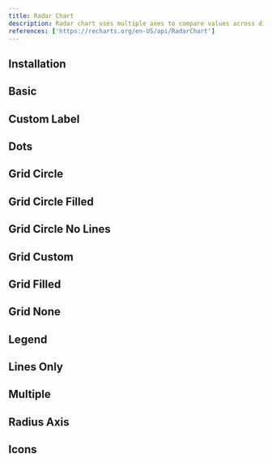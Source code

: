```yaml
---
title: Radar Chart
description: Radar chart uses multiple axes to compare values across different variables from a central point.
references: ['https://recharts.org/en-US/api/RadarChart']
---
```

## Installation
<Install component='chart' />

## Basic
<Demo center className='w-full' component="charts/radar/radar-chart-basic-demo"/>

## Custom Label
<Demo center className='w-full' component="charts/radar/radar-chart-custom-label-demo"/>

## Dots
<Demo center className='w-full' component="charts/radar/radar-chart-dots-demo"/>

## Grid Circle
<Demo center className='w-full' component="charts/radar/radar-chart-grid-circle-demo"/>

## Grid Circle Filled
<Demo center className='w-full' component="charts/radar/radar-chart-grid-circle-filled-demo"/>

## Grid Circle No Lines
<Demo center className='w-full' component="charts/radar/radar-chart-grid-circle-no-lines-demo"/>

## Grid Custom
<Demo center className='w-full' component="charts/radar/radar-chart-grid-custom-demo"/>

## Grid Filled
<Demo center className='w-full' component="charts/radar/radar-chart-grid-filled-demo"/>

## Grid None
<Demo center className='w-full' component="charts/radar/radar-chart-grid-none-demo"/>

## Legend
<Demo center className='w-full' component="charts/radar/radar-chart-legend-demo"/>

## Lines Only
<Demo center className='w-full' component="charts/radar/radar-chart-lines-only-demo"/>

## Multiple
<Demo center className='w-full' component="charts/radar/radar-chart-multiple-demo"/>

## Radius Axis
<Demo center className='w-full' component="charts/radar/radar-chart-radius-axis-demo"/>

## Icons
<Demo center className='w-full' component="charts/radar/radar-chart-icons-demo"/>

